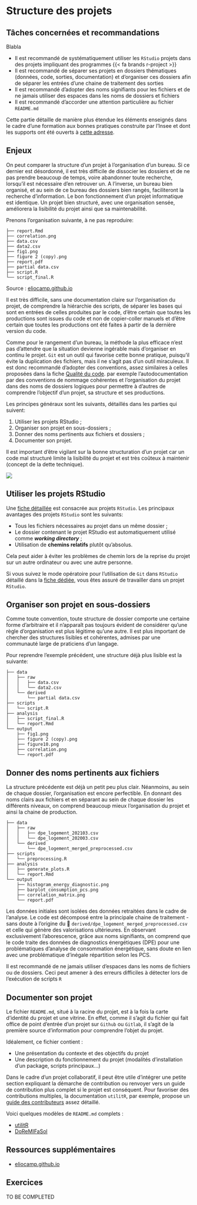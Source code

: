 # Structure des projets {#code-quality}

## Tâches concernées et recommandations

Blabla

::: {.callout-recommandation .icon}
- Il est recommandé de systématiquement utiliser les `RStudio` projets dans
des projets impliquant des programmes {{< fa brands r-project >}}
- Il est recommandé de séparer ses projets en dossiers thématiques
(données, code, sorties, documentation) et d'organiser ces dossiers
afin de séparer les entrées d'une chaine de traitement des sorties
- Il est recommandé d'adopter des noms signifiants pour les fichiers et de ne
jamais utiliser des espaces dans les noms de dossiers et fichiers
- Il est recommandé d'accorder une attention particulière au fichier `README.md`
:::

Cette partie détaille de manière plus étendue les éléments enseignés
dans le cadre d'une formation aux bonnes pratiques 
construite par l'Insee et dont les supports ont été ouverts à 
[cette adresse](https://inseefrlab.github.io/formation-bonnes-pratiques-R/#/title-slide).


## Enjeux

On peut comparer la structure d'un projet à l'organisation d'un bureau. 
Si ce dernier est désordonné, il est très difficile de dissocier les dossiers
et de ne pas prendre beaucoup de temps, voire abandonner toute recherche, 
lorsqu'il est nécessaire d'en retrouver un. A l'inverse, un bureau bien
organisé, et au sein de ce bureau des dossiers bien rangés, faciliteront
la recherche d'information. Le bon fonctionnement d'un projet informatique
est identique. Un projet bien structuré, avec une organisation sensée, 
améliorera la lisibilité du projet ainsi que sa maintenabilité. 

Prenons l'organisation suivante, à ne pas reproduire: 

```
├── report.Rmd
├── correlation.png
├── data.csv
├── data2.csv
├── fig1.png
├── figure 2 (copy).png
├── report.pdf
├── partial data.csv
├── script.R
└── script_final.R
```

Source : [eliocamp.github.io](https://eliocamp.github.io/reproducibility-with-r/materials/day1/02-projects/)

Il est très difficile, sans une documentation claire sur l'organisation
du projet, de comprendre la hiérarchie des scripts, de séparer les 
bases qui sont en entrées de celles produites par le code, d'être certain
que toutes les productions sont issues du code et non de copier-coller manuels
et d'être certain que toutes les productions ont été faites à partir de la 
dernière version du code. 


Comme pour le rangement d'un bureau, la méthode
la plus efficace n'est pas d'attendre que la situation devienne ingérable
mais d'organiser en continu le projet. `Git` est un outil qui favorise
cette bonne pratique, puisqu'il évite la duplication des fichiers, mais
il ne s'agit pas d'un outil miraculeux. 
Il est donc recommandé d'adopter des conventions, assez similaires à celles
proposées dans la fiche [Qualité du code](#code-quality). 
par exemple l'autodocumentation par 
des conventions de nommage cohérentes et l'organisation du projet dans des noms
de dossiers logiques
pour permettre à d'autres de comprendre l'objectif d'un projet, 
sa structure et ses productions. 

Les principes généraux sont les suivants, détaillés dans les parties qui 
suivent:

1. Utiliser les projets RStudio ;
2. Organiser son projet en sous-dossiers ;
3. Donner des noms pertinents aux fichiers et dossiers ;
4. Documenter son projet.


Il est important d'être vigilant sur la bonne structuration
d'un projet car un code mal structuré limite la lisibilité du projet
et est très coûteux à maintenir (concept de la dette technique).


::: {layout="[80,30]"}

![](https://www.earthdatascience.org/images/earth-analytics/clean-code/reproducible-science-is-about-being-lazy-hadley-wickham.png)

:::

## Utiliser les projets RStudio

Une [fiche détaillée](#rproject) est consacrée aux projets `RStudio`.
Les principaux avantages des projets `RStudio` sont les suivants:

  - Tous les fichiers nécessaires au projet dans un même dossier ;
  - Le dossier contenant le projet RStudio est automatiquement utilisé comme ***working directory*** ;
  - Utilisation de [**chemins relatifs**]{.blue2} plutôt qu'absolus.

Cela peut aider à éviter les problèmes de chemin lors de la reprise du projet sur un autre ordinateur ou avec une autre personne. 

Si vous suivez le mode opératoire pour l'utilisation de `Git` dans `RStudio`
détaillé dans la [fiche dédiée](#Fiche_git_utilisation), vous êtes assuré
de travailler dans un projet `RStudio`.

## Organiser son projet en sous-dossiers

Comme toute convention, toute structure de dossier comporte une certaine
forme d'arbitraire et il n'apparaît pas toujours évident de considérer
qu'une règle d'organisation est plus légitime qu'une autre. Il est plus important
de chercher des structures lisibles et cohérentes, admises par une communauté
large de praticiens d'un langage. 

Pour reprendre l'exemple précédent, une structure déjà plus lisible
est la suivante:

```
├── data
│   ├── raw
│   │   ├── data.csv
│   │   └── data2.csv
│   └── derived
│       └── partial data.csv
├── scripts
│   └── script.R
├── analysis
│   ├── script_final.R
│   └── report.Rmd
└── output
    ├── fig1.png
    ├── figure 2 (copy).png
    ├── figure10.png
    ├── correlation.png
    └── report.pdf
```

## Donner des noms pertinents aux fichiers

La structure précédente est déjà un petit peu plus clair. Néanmoins, 
au sein de chaque dossier, l'organisation est encore perfectible. 
En donnant des noms clairs aux fichiers et en séparant au sein de chaque dossier
les différents niveaux, on comprend beaucoup mieux l'organisation du projet
et ainsi la chaine de production. 

```
├── data
│   ├── raw
│   │   ├── dpe_logement_202103.csv
│   │   └── dpe_logement_202003.csv
│   └── derived
│       └── dpe_logement_merged_preprocessed.csv
├── scripts
│   └── preprocessing.R
├── analysis
│   ├── generate_plots.R
│   └── report.Rmd
└── output
    ├── histogram_energy_diagnostic.png
    ├── barplot_consumption_pcs.png
    ├── correlation_matrix.png
    └── report.pdf
```

Les données initiales sont isolées des 
données retraitées dans le cadre de l'analyse. 
Le code est décomposé entre 
la principale chaine de traitement - sans doute à
l'origine du 📁 `derived/dpe_logement_merged_preprocessed.csv`
et celle qui génère des valorisations
ultérieures. 
En observant exclusivement l'aborescence, grâce aux noms signifiants,
on comprend que le code traite des données de diagnostics énergétiques (DPE)
pour une problématiques d'analyse de consommation énergétique, sans doute
en lien avec une problématique d'inégale répartition selon les PCS.


::: {.callout-conseil .icon}

Il est recommandé de ne jamais utiliser d'espaces dans les noms de fichiers
ou de dossiers. Ceci peut amener à des erreurs difficiles à 
détecter lors de l'exécution de scripts `R`
:::

## Documenter son projet

Le fichier `README.md`, situé à la racine du projet,
est à la fois la carte d'identité du projet et une vitrine. En effet, comme
il s'agit du fichier qui fait office de point d'entrée
d'un projet sur `Github` ou `Gitlab`, il s'agit de la première source
d'information pour comprendre l'objet du projet. 

Idéalement, ce fichier contient :

- Une présentation du contexte et des objectifs du projet
- Une description du fonctionnement du projet (modalités d'installation d'un package, scripts principaux...)

Dans le cadre d'un projet collaboratif, il peut être utile d'intégrer une petite
section expliquant la démarche de contribution ou renvoyer 
vers un guide de contribution plus complet si le projet est conséquent. 
Pour favoriser des contributions multiples,
la documentation `utilitR`, par exemple, propose un
[guide des contributeurs](https://github.com/InseeFrLab/utilitR/blob/master/CONTRIBUTING.md)
assez détaillé. 


Voici quelques modèles de `README.md` complets :

- [utilitR](https://github.com/InseeFrLab/utilitR/blob/master/README.md)
- [DoReMIFaSol](https://github.com/InseeFrLab/DoReMIFaSol)

## Ressources supplémentaires

- [eliocamp.github.io](https://eliocamp.github.io/reproducibility-with-r/materials/day1/02-projects/)

## Exercices

TO BE COMPLETED
